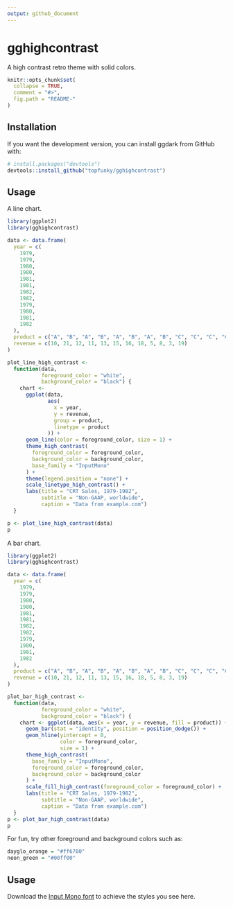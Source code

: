 ```yaml
---
output: github_document
---
```


<!-- README.md is generated from README.Rmd. Please edit that file -->

# gghighcontrast

A high contrast retro theme with solid colors.

```r
knitr::opts_chunk$set(
  collapse = TRUE,
  comment = "#>",
  fig.path = "README-"
)
```

## Installation

<!--

You can install gghighcontrast from CRAN with:

```r
install.packages("gghighcontrast")
```

-->

If you want the development version, you can install ggdark from GitHub with:

```r
# install.packages("devtools")
devtools::install_github("topfunky/gghighcontrast")
```

## Usage

A line chart.

```r
library(ggplot2)
library(gghighcontrast)

data <- data.frame(
  year = c(
    1979,
    1979,
    1980,
    1980,
    1981,
    1981,
    1982,
    1982,
    1979,
    1980,
    1981,
    1982
  ),
  product = c("A", "B", "A", "B", "A", "B", "A", "B", "C", "C", "C", "C"),
  revenue = c(10, 21, 12, 11, 13, 15, 16, 18, 5, 8, 3, 19)
)

plot_line_high_contrast <-
  function(data,
           foreground_color = "white",
           background_color = "black") {
    chart <-
      ggplot(data,
             aes(
               x = year,
               y = revenue,
               group = product,
               linetype = product
             )) +
      geom_line(color = foreground_color, size = 1) +
      theme_high_contrast(
        foreground_color = foreground_color,
        background_color = background_color,
        base_family = "InputMono"
      ) +
      theme(legend.position = "none") +
      scale_linetype_high_contrast() +
      labs(title = "CRT Sales, 1979-1982",
           subtitle = "Non-GAAP, worldwide",
           caption = "Data from example.com")
  }

p <- plot_line_high_contrast(data)
p
```

A bar chart.

```r
library(ggplot2)
library(gghighcontrast)

data <- data.frame(
  year = c(
    1979,
    1979,
    1980,
    1980,
    1981,
    1981,
    1982,
    1982,
    1979,
    1980,
    1981,
    1982
  ),
  product = c("A", "B", "A", "B", "A", "B", "A", "B", "C", "C", "C", "C"),
  revenue = c(10, 21, 12, 11, 13, 15, 16, 18, 5, 8, 3, 19)
)

plot_bar_high_contrast <-
  function(data,
           foreground_color = "white",
           background_color = "black") {
    chart <- ggplot(data, aes(x = year, y = revenue, fill = product)) +
      geom_bar(stat = "identity", position = position_dodge()) +
      geom_hline(yintercept = 0,
                 color = foreground_color,
                 size = 1) +
      theme_high_contrast(
        base_family = "InputMono",
        foreground_color = foreground_color,
        background_color = background_color
      ) +
      scale_fill_high_contrast(foreground_color = foreground_color) +
      labs(title = "CRT Sales, 1979-1982",
           subtitle = "Non-GAAP, worldwide",
           caption = "Data from example.com")
  }
p <- plot_bar_high_contrast(data)
p
```

For fun, try other foreground and background colors such as:

```r
dayglo_orange = "#ff6700"
neon_green = "#00ff00"
```

## Usage

Download the [Input Mono font](https://input.fontbureau.com/) to achieve the styles you see here.
